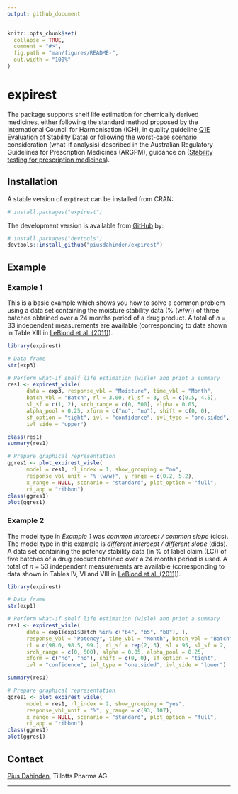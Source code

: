 ```yaml
---
output: github_document
---
```


<!-- README.md is generated from README.Rmd. Please edit that file -->

```r
knitr::opts_chunk$set(
  collapse = TRUE,
  comment = "#>",
  fig.path = "man/figures/README-",
  out.width = "100%"
)
```

# expirest

<!-- badges: start -->
<!-- badges: end -->

The package supports shelf life estimation for chemically derived medicines, either following the standard method proposed by the International Council for Harmonisation (ICH), in quality guideline [Q1E Evaluation of Stability Data](https://www.ich.org/)) or following the worst-case scenario consideration (what-if analysis) described in the Australian Regulatory Guidelines for Prescription Medicines (ARGPM), guidance on ([Stability testing for prescription medicines](https://www.tga.gov.au/stability-testing-prescription-medicines)).


## Installation

A stable version of `expirest` can be installed from CRAN:

``` r
# install.packages("expirest")
```

The development version is available from [GitHub](https://github.com/piusdahinden/expirest) by:

``` r
# install.packages("devtools")
devtools::install_github("piusdahinden/expirest")
```

## Example

### Example 1
This is a basic example which shows you how to solve a common problem using a data set containing the moisture stability data (% (w/w)) of three batches obtained over a 24 months period of a drug product. A total of *n* = 33 independent measurements are available (corresponding to data shown in Table XIII in [LeBlond et al. (2011)](https://www.ivtnetwork.com/sites/default/files/LinearRegression.pdf)).

``` r
library(expirest)

# Data frame
str(exp3)

# Perform what-if shelf life estimation (wisle) and print a summary
res1 <- expirest_wisle(
      data = exp3, response_vbl = "Moisture", time_vbl = "Month",
      batch_vbl = "Batch", rl = 3.00, rl_sf = 3, sl = c(0.5, 4.5),
      sl_sf = c(1, 2), srch_range = c(0, 500), alpha = 0.05,
      alpha_pool = 0.25, xform = c("no", "no"), shift = c(0, 0),
      sf_option = "tight", ivl = "confidence", ivl_type = "one.sided",
      ivl_side = "upper")

class(res1)
summary(res1)

# Prepare graphical representation
ggres1 <- plot_expirest_wisle(
      model = res1, rl_index = 1, show_grouping = "no",
      response_vbl_unit = "% (w/w)", y_range = c(0.2, 5.2),
      x_range = NULL, scenario = "standard", plot_option = "full",
      ci_app = "ribbon")
class(ggres1)
plot(ggres1)
```


### Example 2
The model type in *Example 1* was *common intercept / common slope* (cics). The model type in this example is *different intercept / different slope* (dids). A data set containing the potency stability data (in \% of label claim (LC)) of five batches of a drug product obtained over a 24 months period is used. A total of *n* = 53 independent measurements are available (corresponding to data shown in Tables IV, VI and VIII in [LeBlond et al. (2011)](https://www.ivtnetwork.com/sites/default/files/LinearRegression.pdf)).

``` r
library(expirest)

# Data frame
str(exp1)

# Perform what-if shelf life estimation (wisle) and print a summary
res1 <- expirest_wisle(
      data = exp1[exp1$Batch %in% c("b4", "b5", "b8"), ],
      response_vbl = "Potency", time_vbl = "Month", batch_vbl = "Batch",
      rl = c(98.0, 98.5, 99.), rl_sf = rep(2, 3), sl = 95, sl_sf = 2,
      srch_range = c(0, 500), alpha = 0.05, alpha_pool = 0.25,
      xform = c("no", "no"), shift = c(0, 0), sf_option = "tight",
      ivl = "confidence", ivl_type = "one.sided", ivl_side = "lower")

summary(res1)

# Prepare graphical representation
ggres1 <- plot_expirest_wisle(
      model = res1, rl_index = 2, show_grouping = "yes",
      response_vbl_unit = "%", y_range = c(93, 107),
      x_range = NULL, scenario = "standard", plot_option = "full",
      ci_app = "ribbon")
class(ggres1)
plot(ggres1)
```


## Contact
[Pius Dahinden](https://github.com/piusdahinden), Tillotts Pharma AG


---
